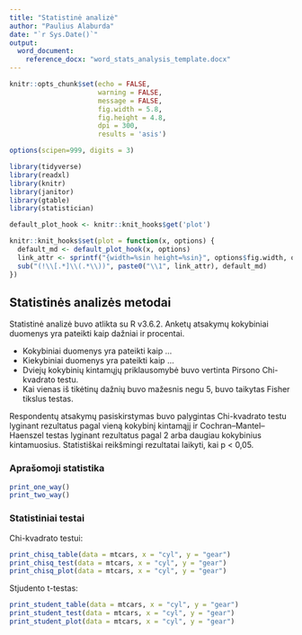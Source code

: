 ```yaml
---
title: "Statistinė analizė"
author: "Paulius Alaburda"
date: "`r Sys.Date()`"
output: 
  word_document:
    reference_docx: "word_stats_analysis_template.docx"
---
```


```r
knitr::opts_chunk$set(echo = FALSE, 
                      warning = FALSE, 
                      message = FALSE, 
                      fig.width = 5.8, 
                      fig.height = 4.8, 
                      dpi = 300,
                      results = 'asis')

options(scipen=999, digits = 3)

library(tidyverse)
library(readxl)
library(knitr)
library(janitor)
library(gtable)
library(statistician)

default_plot_hook <- knitr::knit_hooks$get('plot')

knitr::knit_hooks$set(plot = function(x, options) {
  default_md <- default_plot_hook(x, options)
  link_attr <- sprintf("{width=%sin height=%sin}", options$fig.width, options$fig.height)
  sub("(!\\[.*]\\(.*\\))", paste0("\\1", link_attr), default_md)
})


```

## Statistinės analizės metodai


Statistinė analizė buvo atlikta su R v3.6.2. Anketų atsakymų kokybiniai duomenys yra pateikti kaip dažniai ir procentai. 

* Kokybiniai duomenys yra pateikti kaip ...
* Kiekybiniai duomenys yra pateikti kaip ...
* Dviejų kokybinių kintamųjų priklausomybė buvo vertinta Pirsono Chi-kvadrato testu.
* Kai vienas iš tikėtinų dažnių buvo mažesnis negu 5, buvo taikytas Fisher tikslus testas.



Respondentų atsakymų pasiskirstymas buvo palygintas Chi-kvadrato testu lyginant rezultatus pagal vieną kokybinį kintamąjį ir Cochran–Mantel–Haenszel testas lyginant rezultatus pagal 2 arba daugiau kokybinius kintamuosius. Statistiškai reikšmingi rezultatai laikyti, kai p < 0,05.

### Aprašomoji statistika

```r

print_one_way()
print_two_way()

```


### Statistiniai testai

Chi-kvadrato testui:

```r

print_chisq_table(data = mtcars, x = "cyl", y = "gear")
print_chisq_test(data = mtcars, x = "cyl", y = "gear")
print_chisq_plot(data = mtcars, x = "cyl", y = "gear")

```

Stjudento t-testas:

```r

print_student_table(data = mtcars, x = "cyl", y = "gear")
print_student_test(data = mtcars, x = "cyl", y = "gear")
print_student_plot(data = mtcars, x = "cyl", y = "gear")

```


